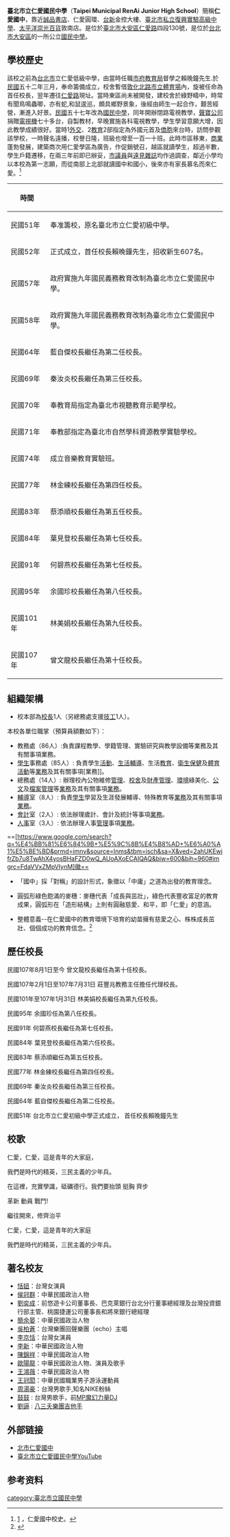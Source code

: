 {{Infobox School
| name           = 臺北市立仁愛國民中學
| other_name     = Taipei Municipal RenAi Junior High School
| image          = [[File:臺北市大安區仁愛國民中學(前門).jpg|250px]]
| logo           =
| motto          = 誠正毅恆
| established    = 1962年8月
| type           = 公立[[國中|國中]]
| language       = 
| district       =[[臺北市|臺北市]][[大安區_(台北市)|大安區]]
| grades         = 三年學制
| principal      = [[曾文龍|曾文龍]]
| vice_principal = 
| faculty        = 185
| staff          = 23
| students       = 2280
| area           = 
| athletics      = 
| conference     = 
| tree           = 
| colors         = 
| mascot         = 
| magazine       = 
| address        = {{flagicon|TWN}}[[臺北市|臺北市]][[大安區_(臺北市)|大安區]][[仁愛路|仁愛路]]四段130號
| tel            = +886-2-2325-5823
| website        = [http://www.jajh.tp.edu.tw/ www.jajh.tp.edu.tw]
}}
'''臺北市立仁愛國民中學'''（'''Taipei Municipal RenAi Junior High School'''）簡稱'''仁愛國中'''，靠近[[誠品書店|誠品書店]]、仁愛圓環、[[台新|台新]]金控大樓、[[臺北市私立復興實驗高級中學|臺北市私立復興實驗高級中學]]、[[太平洋崇光百貨|太平洋崇光百貨]]敦南店。是位於[[臺北市|臺北市]][[大安區_(臺北市)|大安區]][[仁愛路|仁愛路]]四段130號，是位於[[台北市|台北市]][[大安區_(臺北市)|大安區]]的一所公立[[國民中學|國民中學]]。

{{coord|25|02|15|N|121|33|3.12|E|type:edu_region:TW-TPE|display=title}}

== 學校歷史 ==
該校之前為[[台北市|台北市]]立仁愛低級中學，由當時任職[[市府|市府]][[臺北市政府教育局|教育局]]督學之賴晚鐘先生.於[[中華民國|民國]]五十二年三月，奉命籌備成立，校舍暫借[[敦化北路|敦化北路]][[市立體育場|市立體育場]]內，旋被任命為首任校長，翌年遷往[[仁愛路|仁愛路]]現址。當時東區尚未被開發，建校舍於綠野疇中，時常有聞鳥鳴蟲唧，亦有蛇,和鼠逡巡，頗具鄉野景象，後經由師生一起合作，艱苦經營，漸進入好景。[[中華民國|民國]]五十七年改為[[國民中學|國民中學]]，同年開辦閉路電視教學，[[聲寶公司|聲寶公司]]捐贈[[電視機|電視機]]七十多台，自製教材，早晚實施各科電視教學，學生學習意願大增，因此教學成績很好。當時1[[外交|外交]]、2[[教育|教育]]2部指定為外國元首及[[僑胞|僑胞]]來台時，訪問參觀該學校，一時聲名遠播，校譽日隆，班級也增至一百一十班。此時市區移東，[[商業|商業]]蓬勃發展，建築商次用仁愛學區為廣告，作促銷號召，越區就讀學生，超過半數，學生戶籍遷移，在兩三年前即已辦妥，[[市議員|市議員]]與[[遠見雜誌|遠見雜誌]]均作過調查，鄰近小學均以本校為第一志願，而從南部上北部就讀國中和國小，後來亦有家長慕名而來仁愛。<ref>[http://www.jajh.tp.edu.tw/files/11-1000-156.php?Lang=zh-tw] {{Wayback|url=http://www.jajh.tp.edu.tw/files/11-1000-156.php?Lang=zh-tw |date=20180814170316 }}，仁愛國中校史。</ref>

{| class="wikitable" border="1"
! 時間 !! 
|-
| 民國51年 || 奉准籌校，原名臺北市立仁愛初級中學。
|-
| 民國52年 || 正式成立，首任校長賴晚鐘先生，招收新生607名。
|-
| 民國57年 || 政府實施九年國民義務教育改制為臺北市立仁愛國民中學。
|-
| 民國58年 || 政府實施九年國民義務教育改制為臺北市立仁愛國民中學。
|-
| 民國64年 || 藍自傑校長繼任為第二任校長。
|-
| 民國69年 || 秦汝炎校長繼任為第三任校長。
|-
| 民國70年 || 奉教育局指定為臺北市視聽教育示範學校。
|-
| 民國71年 || 奉教部指定為臺北市自然學科資源教學實驗學校。
|-
| 民國74年 || 成立音樂教育實驗班。
|-
| 民國77年 || 林金練校長繼任為第四任校長。
|-
| 民國83年 || 蔡添順校長繼任為第五任校長。
|-
| 民國84年 || 葉見登校長繼任為第七任校長。
|-
| 民國91年 || 何碧燕校長繼任為第七任校長。
|-
| 民國95年 || 余國珍校長繼任為第八任校長。
|-
| 民國101年 || 林美娟校長繼任為第九任校長。
|-
| 民國107年 || 曾文龍校長繼任為第十任校長。
|}

== 組織架構 ==
* 校本部為[[校長|校長]]1人（另總務處支援[[技工|技工]]1人）。

本校各單位職掌（預算員額數如下）：
* 教務處（86人）:負責課程教學、學籍管理、實驗研究與教學設備等業務及其有關事項業務。
* [[學生|學生]]事務處（85人）:  負責學生[[活動|活動]]、[[生活|生活]][[輔導|輔導]]、生活[[教育|教育]]、[[衛生|衛生]][[保健|保健]]及[[體育|體育]][[活動|活動]]等[[業務|業務]]及其有關事項[業務]]。
* 總務處（14人）: 辦理校內公物維修[[管理|管理]]、[[校舍|校舍]]及[[財產|財產]][[管理|管理]]、[[環境|環境]]綠美化、[[公文|公文]]及[[檔案|檔案]][[管理|管理]]等[[業務|業務]]及其有關事項[[業務|業務]]。
* [[輔導|輔導]]室（8人）: 負責[[學生|學生]]學習及生涯發展輔導、特殊教育等[[業務|業務]]及其有關事項[[業務|業務]]。
* [[會計|會計]]室（2人）: 依法辦理歲計、會計及統計等事項[[業務|業務]]。
* [[人事|人事]]室（3人）: 依法辦理人事[[管理|管理]]事項[[業務|業務]]。

==[https://www.google.com/search?q=%E4%BB%81%E6%84%9B+%E5%9C%8B%E4%B8%AD+%E6%A0%A1%E5%BE%BD&prmd=imnv&source=lnms&tbm=isch&sa=X&ved=2ahUKEwifrZb7u8TwAhX4yosBHaFZD0wQ_AUoAXoECAIQAQ&biw=600&bih=960#imgrc=FdaVVxZMpVIynM]徽==
*「國中」採「對稱」的設計形式，象徵以「中庸」之道為出發的教育理念。

*圓弧形綠色飽滿的麥穗：麥穗代表「成長與茁壯」，綠色代表豐收富足的教育成果，圓弧形在「造形結構」上則有圓融慈愛、和平，即「仁愛」的意涵。

*整體意義--在仁愛國中的教育環境下培育的幼苗擁有慈愛之心、株株成長茁壯、個個成功的教育信念。<ref>{{Cite web |title=台北市立仁愛國中校徽 |url=http://www.jajh.tp.edu.tw/xoops/modules/tinyd/index.php?id=5 |accessdate=2014-01-21 |publisher=台北市立仁愛國中 |archive-date=2012-06-01 |archive-url=https://web.archive.org/web/20120601013026/http://www.jajh.tp.edu.tw/xoops/modules/tinyd/index.php?id=5 |dead-url=no }}</ref>

==歷任校長==
民國107年8月1日至今		
曾文龍校長繼任為第十任校長。

民國107年2月1日至107年7月31日
莊豐兆教務主任擔任代理校長。

民國101年至107年1月31日		
林美娟校長繼任為第九任校長。

民國95年		
余國珍任為第八任校長。

民國91年		
何碧燕校長繼任為第七任校長。

民國84年		
葉見登校長繼任為第六任校長。

民國83年		
蔡添順繼任為第五任校長。

民國77年		
林金練校長繼任為第四任校長。

民國69年		
秦汝炎校長繼任為第三任校長。

民國64年	
藍自傑校長繼任為第二任校長。

民國51年		
台北市立仁愛初級中學正式成立，
首任校長賴晚鐘先生

== 校歌 ==
仁愛，仁愛，這是青年的大家庭，

我們是時代的精英，三民主義的少年兵。

在這裡，充實學識，砥礪德行。我們要抬頭 挺胸 齊步

革新 動員 戰鬥!

繼往開來，修齊治平

仁愛，仁愛，這是青年的大家庭

我們是時代的精英，三民主義的少年兵。

==著名校友==
*[[恬妞|恬妞]]：台灣女演員
*[[侯冠群|侯冠群]]：中華民國政治人物
*[[劉奕成|劉奕成]]：前悠遊卡公司董事長、巴克萊銀行台北分行董事總經理及台灣投資銀行部主管、桃園捷運公司董事長和將來銀行總經理
*[[簡余晏|簡余晏]]：中華民國政治人物
*[[吳柏蒼|吳柏蒼]]：台灣樂團回聲樂團（echo）主唱
*[[李京恬|李京恬]]：台灣女演員
*[[李新_(1953年)|李新]]：中華民國政治人物
*[[陳錦祥|陳錦祥]]：中華民國政治人物
*[[歐陽龍|歐陽龍]]：中華民國政治人物、演員及歌手
*[[王鴻薇|王鴻薇]]：中華民國政治人物
*[[王冠閎|王冠閎]]：中華民國職業男子游泳運動員
*[[周湯豪|周湯豪]]：台灣男歌手,知名NIKE粉絲
*[[鼓鼓|鼓鼓]] : 台灣男歌手，前[[MP魔幻力量|MP魔幻力量]]DJ
*[[八三夭|劉逼]] : [[八三夭樂團|八三夭樂團]][[吉他手|吉他手]]

==外部链接==
* [http://www.jajh.tp.edu.tw 北市仁愛國中] {{Wayback|url=http://www.jajh.tp.edu.tw/ |date=20080516072955 }}
* [https://www.youtube.com/channel/UCAR0vuy1kh7cHWveEU4qTMg 臺北市立仁愛國民中學YouTube]

==参考资料==
{{Reflist}}

{{台北市國民中小學}}

[[category:臺北市立國民中學|category:臺北市立國民中學]]
